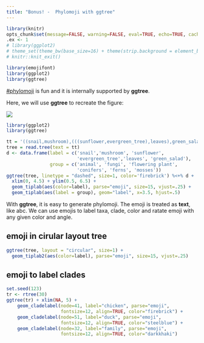 ```yaml
---
title: "Bonus! -  Phylomoji with ggtree"
---
```



```r
library(knitr)
opts_chunk$set(message=FALSE, warning=FALSE, eval=TRUE, echo=TRUE, cache=TRUE)
.ex <- 1
# library(ggplot2)
# theme_set(theme_bw(base_size=16) + theme(strip.background = element_blank()))
# knitr::knit_exit()

library(emojifont)
library(ggplot2)
library(ggtree)
```


[#phylomoji](https://twitter.com/hashtag/phylomoji?src=hash) is fun and it is internally supported by **ggtree**.

Here, we will use **ggtree** to recreate the figure:

[![](img/phylomoji.png)](https://twitter.com/OxyMLZ/status/1055586178651451392)


```r
library(ggplot2)
library(ggtree)

tt = '((snail,mushroom),(((sunflower,evergreen_tree),leaves),green_salad));'
tree = read.tree(text = tt)
d <- data.frame(label = c('snail','mushroom', 'sunflower',
                          'evergreen_tree','leaves', 'green_salad'),
                group = c('animal', 'fungi', 'flowering plant',
                          'conifers', 'ferns', 'mosses'))
ggtree(tree, linetype = "dashed", size=1, color='firebrick') %<+% d + 
  xlim(0, 4.5) + ylim(0.5, 6.5) +
  geom_tiplab(aes(color=label), parse="emoji", size=15, vjust=.25) +
  geom_tiplab(aes(label = group), geom="label", x=3.5, hjust=.5)
```


With **ggtree**, it is easy to generate phylomoji. The emoji is treated as **text**, like abc. We can use emojis to label taxa, clade, color and ratate emoji with any given color and angle. 

## emoji in cirular layout tree

```r
ggtree(tree, layout = "circular", size=1) + 
  geom_tiplab2(aes(color=label), parse="emoji", size=15, vjust=.25)
```

## emoji to label clades

```r
set.seed(123)
tr <- rtree(30)
ggtree(tr) + xlim(NA, 5) +
    geom_cladelabel(node=41, label="chicken", parse="emoji",
                    fontsize=12, align=TRUE, color="firebrick") +
    geom_cladelabel(node=51, label="duck", parse="emoji",
                    fontsize=12, align=TRUE, color="steelblue") +
    geom_cladelabel(node=32, label="family", parse="emoji",
                    fontsize=12, align=TRUE, color="darkkhaki")
```
